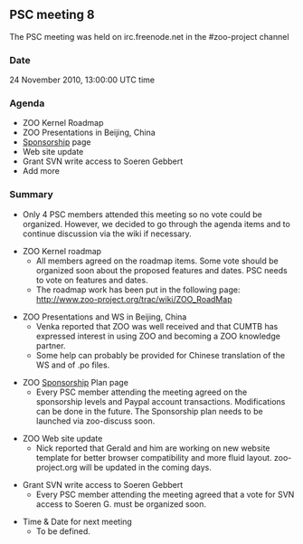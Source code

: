 
== PSC meeting 8 ==

The PSC meeting was held on irc.freenode.net in the #zoo-project channel

=== Date ===

24 November 2010, 13:00:00 UTC time

=== Agenda ===

*ZOO Kernel Roadmap
*ZOO Presentations in Beijing, China
*[[Sponsorship]] page
*Web site update
*Grant SVN write access to Soeren Gebbert
*Add more

=== Summary ===
*Only 4 PSC members attended this meeting so no vote could be organized. However, we decided to go through the agenda items and to continue discussion via the wiki if necessary.

*ZOO Kernel roadmap
**All members agreed on the roadmap items. Some vote should be organized soon about the proposed features and dates. PSC needs to vote on features and dates.
**The roadmap work has been put in the following page: http://www.zoo-project.org/trac/wiki/ZOO_RoadMap

*ZOO Presentations and WS in Beijing, China
**Venka reported that ZOO was well received and that CUMTB has expressed interest in using ZOO and becoming a ZOO knowledge partner.
**Some help can probably be provided for Chinese translation of the WS and of .po files.

*ZOO [[Sponsorship]] Plan page
**Every PSC member attending the meeting agreed on the sponsorship levels and Paypal account transactions. Modifications can be done in the future. The Sponsorship plan needs to be launched via zoo-discuss soon.

*ZOO Web site update
**Nick reported that Gerald and him are working on new website template for better browser compatibility and more fluid layout. zoo-project.org will be updated in the coming days.

*Grant SVN write access to Soeren Gebbert
**Every PSC member attending the meeting agreed that a vote for SVN access to Soeren G. must be organized soon.

*Time & Date for next meeting
**To be defined.



